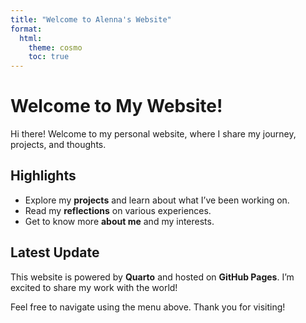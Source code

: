 ```yaml
---
title: "Welcome to Alenna's Website"
format:
  html:
    theme: cosmo
    toc: true
---
```


# Welcome to My Website!

Hi there! Welcome to my personal website, where I share my journey, projects, and thoughts.

## Highlights
- Explore my **projects** and learn about what I've been working on.
- Read my **reflections** on various experiences.
- Get to know more **about me** and my interests.

## Latest Update
This website is powered by **Quarto** and hosted on **GitHub Pages**. I’m excited to share my work with the world!

Feel free to navigate using the menu above. Thank you for visiting!

